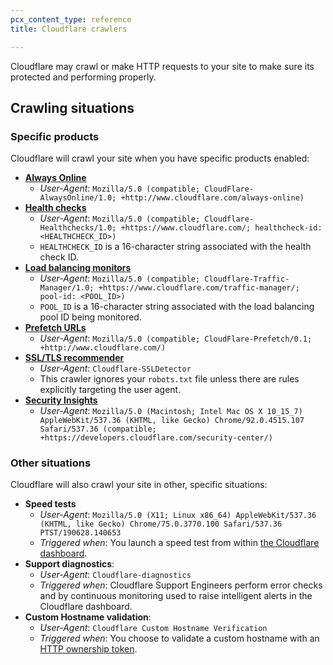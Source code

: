 ```yaml
---
pcx_content_type: reference
title: Cloudflare crawlers

---
```


Cloudflare may crawl or make HTTP requests to your site to make sure its protected and performing properly.

## Crawling situations

### Specific products

Cloudflare will crawl your site when you have specific products enabled:

* [**Always Online**](/cache/how-to/always-online/)
  * *User-Agent*: `Mozilla/5.0 (compatible; CloudFlare-AlwaysOnline/1.0; +http://www.cloudflare.com/always-online)`
* [**Health checks**](/health-checks/)
  * *User-Agent*: `Mozilla/5.0 (compatible; Cloudflare-Healthchecks/1.0; +https://www.cloudflare.com/; healthcheck-id: <HEALTHCHECK_ID>)`
  * `HEALTHCHECK_ID` is a 16-character string associated with the health check ID.
* [**Load balancing monitors**](/load-balancing/monitors/)
  * *User-Agent*: `Mozilla/5.0 (compatible; Cloudflare-Traffic-Manager/1.0; +https://www.cloudflare.com/traffic-manager/; pool-id: <POOL_ID>)`
  * `POOL_ID` is a 16-character string associated with the load balancing pool ID being monitored.
* [**Prefetch URLs**](/speed/optimization/content/prefetch-urls/)
  * *User-Agent*: `Mozilla/5.0 (compatible; CloudFlare-Prefetch/0.1; +http://www.cloudflare.com/)`
* [**SSL/TLS recommender**](/ssl/origin-configuration/ssl-tls-recommender/)
  * *User-Agent*: `Cloudflare-SSLDetector`
  * This crawler ignores your `robots.txt` file unless there are rules explicitly targeting the user agent.
* [**Security Insights**](/security-center/security-insights/review-insights/)
  * *User-Agent*: `Mozilla/5.0 (Macintosh; Intel Mac OS X 10_15_7) AppleWebKit/537.36 (KHTML, like Gecko) Chrome/92.0.4515.107 Safari/537.36 (compatible; +https://developers.cloudflare.com/security-center/)`

### Other situations

Cloudflare will also crawl your site in other, specific situations:

* **Speed tests**
  * *User-Agent*: `Mozilla/5.0 (X11; Linux x86_64) AppleWebKit/537.36 (KHTML, like Gecko) Chrome/75.0.3770.100 Safari/537.36 PTST/190628.140653`
  * *Triggered when*: You launch a speed test from within [the Cloudflare dashboard](/speed/speed-test/run-speed-test/).
* **Support diagnostics**:
  * *User-Agent*: `Cloudflare-diagnostics`
  * *Triggered when*: Cloudflare Support Engineers perform error checks and by continuous monitoring used to raise intelligent alerts in the Cloudflare dashboard.
* **Custom Hostname validation**:
  * *User-Agent*: `Cloudflare Custom Hostname Verification`
  * *Triggered when*: You choose to validate a custom hostname with an [HTTP ownership token](/cloudflare-for-platforms/cloudflare-for-saas/domain-support/hostname-validation/pre-validation/#http-tokens).
